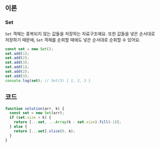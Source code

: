 
## 이론

### Set

`Set` 객체는 중복되지 않는 값들을 저장하는 자료구조예요. 또한 값들을 넣은 순서대로 저장하기 때문에, `Set` 객체를 순회할 때에도 넣은 순서대로 순회할 수 있어요.

```js
const set = new Set();
set.add(1);
set.add(2);
set.add(3);
set.add(1);
set.add(2);
set.add(3);
console.log(set); // Set(3) { 1, 2, 3 }
```

<Slice />

## 코드

```js
function solution(arr, k) {
  const set = new Set(arr);
  if (set.size < k) {
    return [...set, ...Array(k - set.size).fill(-1)];
  } else {
    return [...set].slice(0, k);
  }
}
```
